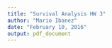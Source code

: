 ```yaml
---
title: "Survival Analysis HW 3"
author: "Mario Ibanez"
date: "February 10, 2016"
output: pdf_document
---
```



